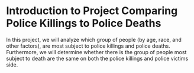 # Introduction to Project Comparing Police Killings to Police Deaths

In this project, we will analyze which group of people (by age, race, and other factors), are most subject to police killings and police deaths. Furthermore, we will determine whether there is the group of people most subject to death are the same on both the police killings and police victims side.